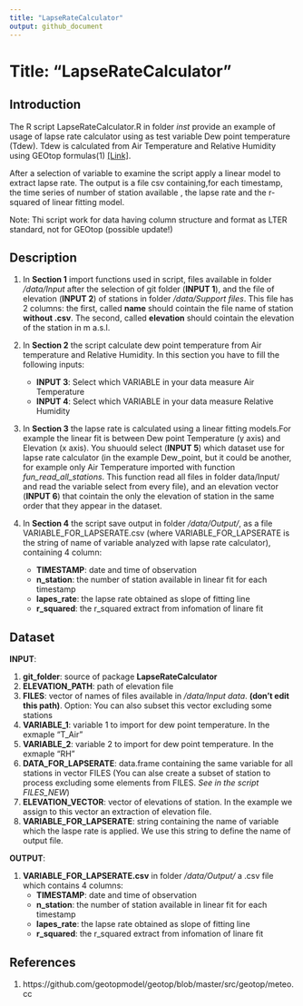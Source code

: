 ```yaml
---
title: "LapseRateCalculator"
output: github_document
---
```


# Title: "LapseRateCalculator"

## Introduction

The R script LapseRateCalculator.R in folder *inst* provide an example of usage of lapse rate calculator using as test variable Dew point temperature (Tdew). Tdew is calculated from Air Temperature and Relative Humidity using GEOtop formulas(1) [[Link]](https://github.com/geotopmodel/geotop/blob/master/src/geotop/meteo.cc).


After a selection of variable to examine the script apply a linear model to extract lapse rate. The output is a file csv containing,for each timestamp, the time series of number of station available , the lapse rate and the r-squared of linear fitting model.

Note: Thi script work for data having column structure and format as LTER standard, not for GEOtop (possible update!)

## Description

1. In **Section 1** import functions used in script, files available in folder */data/Input* after the selection of git folder (**INPUT 1**), and the file of elevation (**INPUT 2**) of stations in folder */data/Support files*. This file has 2 columns: the first, called **name** should cointain the file name of station **without .csv**. The second, called **elevation** should cointain the elevation of the station in m a.s.l. 


2. In **Section 2** the script calculate dew point temperature from Air temperature and Relative Humidity. In this section you have to fill the following inputs:
    +   **INPUT 3**: Select which VARIABLE in your data measure Air Temperature
    +   **INPUT 4**: Select which VARIABLE in your data measure Relative Humidity
    
    
3. In **Section 3** the lapse rate is calculated using a linear fitting models.For example the linear fit is between Dew point Temperature (y axis) and Elevation (x axis). You shuould select (**INPUT 5**) which dataset use for lapse rate calculator (in the example Dew_point, but it could be another, for example only Air Temperature imported with function *fun_read_all_stations*. This function read all files in folder data/Input/ and read the variable select from every file), and an elevation vector (**INPUT 6**) that cointain the only the elevation of station in the same order that they appear in the dataset.


4. In **Section 4** the script save output in folder */data/Output/*, as a file VARIABLE_FOR_LAPSERATE.csv (where VARIABLE_FOR_LAPSERATE is the string of name of variable analyzed with lapse rate calculator), containing 4 column:
    + **TIMESTAMP**: date and time of observation
    + **n_station**: the number of station available in linear fit for each timestamp
    + **lapes_rate**: the lapse rate obtained as slope of fitting line
    + **r_squared**: the r_squared extract from infomation of linare fit

## Dataset

**INPUT**:

1.  **git_folder**: source of package **LapseRateCalculator**
2.  **ELEVATION_PATH**: path of elevation file 
3.  **FILES**: vector of names of files available in */data/Input data*. **(don't edit this path)**. Option: You can also subset this vector excluding some stations
4.  **VARIABLE_1**: variable 1 to import for dew point temperature. In the exmaple "T_Air" 
5.  **VARIABLE_2**: variable 2 to import for dew point temperature. In the exmaple "RH" 
6.  **DATA_FOR_LAPSERATE**: data.frame containing the same variable for all stations in vector FILES (You can alse create a subset of station to process excluding some elements from FILES. *See in the script FILES_NEW*)
7.  **ELEVATION_VECTOR**: vector of elevations of station. In the example we assign to this vector an extraction of elevation file. 
8.  **VARIABLE_FOR_LAPSERATE**: string containing the name of variable which the laspe rate is applied. We use this string to define the name of output file.

**OUTPUT**:

1.  **VARIABLE_FOR_LAPSERATE.csv** in folder */data/Output/* a .csv file which contains 4 columns:
    + **TIMESTAMP**: date and time of observation
    + **n_station**: the number of station available in linear fit for each timestamp
    + **lapes_rate**: the lapse rate obtained as slope of fitting line
    + **r_squared**: the r_squared extract from infomation of linare fit

## References
(1) https://github.com/geotopmodel/geotop/blob/master/src/geotop/meteo.cc
